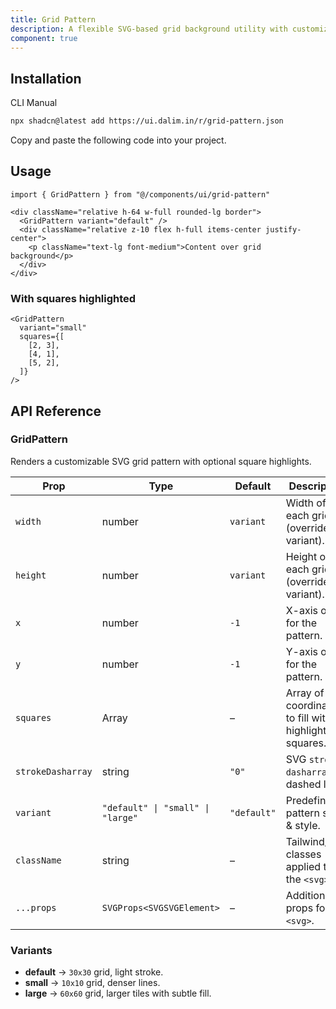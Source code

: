 ```yaml
---
title: Grid Pattern
description: A flexible SVG-based grid background utility with customizable spacing, dash patterns, and square highlights. Useful for charts, diagrams, or decorative UI sections.
component: true 
---
```


<ComponentPreview
  name="grid-pattern-default"
  className="[&_.preview>[data-orientation=vertical]]:sm:max-w-[90%] **:[.preview]:min-h-[300px]"
  description="A customizable SVG grid pattern background."
  align="start"
/>

<ComponentPreview
  name="grid-pattern-large"
  className="[&_.preview>[data-orientation=vertical]]:sm:max-w-[90%] **:[.preview]:min-h-[300px]"
  description="A customizable SVG grid pattern background."
  align="start"
/>

<ComponentPreview
  name="grid-pattern-small"
  className="[&_.preview>[data-orientation=vertical]]:sm:max-w-[90%] **:[.preview]:min-h-[300px]"
  description="A customizable SVG grid pattern background."
  align="start"
/>

<ComponentPreview
  name="grid-pattern-custom"
  className="[&_.preview>[data-orientation=vertical]]:sm:max-w-[90%] **:[.preview]:min-h-[300px]"
  description="A customizable SVG grid pattern background."
  align="start"
/>

## Installation

<CodeTabs>

<TabsList>
  <TabsTrigger value="cli">CLI</TabsTrigger>
  <TabsTrigger value="manual">Manual</TabsTrigger>
</TabsList>

<TabsContent value="cli">

```bash
npx shadcn@latest add https://ui.dalim.in/r/grid-pattern.json
```

</TabsContent>

<TabsContent value="manual">

<Steps>

<Step>Copy and paste the following code into your project.</Step>

<ComponentSource name="grid-pattern" title="components/ui/grid-pattern.tsx" /> 

</Steps>

</TabsContent>

</CodeTabs>

## Usage

```tsx showLineNumbers
import { GridPattern } from "@/components/ui/grid-pattern"
```

```tsx showLineNumbers
<div className="relative h-64 w-full rounded-lg border">
  <GridPattern variant="default" />
  <div className="relative z-10 flex h-full items-center justify-center">
    <p className="text-lg font-medium">Content over grid background</p>
  </div>
</div>
```

### With squares highlighted

```tsx showLineNumbers
<GridPattern
  variant="small"
  squares={[
    [2, 3],
    [4, 1],
    [5, 2],
  ]}
/>
```

## API Reference

### GridPattern

Renders a customizable SVG grid pattern with optional square highlights.

| Prop             | Type                               | Default     | Description |
|------------------|------------------------------------|-------------|-------------|
| `width`          | number                             | `variant`   | Width of each grid tile (overrides variant). |
| `height`         | number                             | `variant`   | Height of each grid tile (overrides variant). |
| `x`              | number                             | `-1`        | X-axis offset for the pattern. |
| `y`              | number                             | `-1`        | Y-axis offset for the pattern. |
| `squares`        | Array                              | –           | Array of grid coordinates to fill with highlighted squares. |
| `strokeDasharray`| string                             | `"0"`       | SVG `stroke-dasharray` for dashed lines. |
| `variant`        | `"default" \| "small" \| "large"`  | `"default"` | Predefined pattern size & style. |
| `className`      | string                             | –           | Tailwind/CSS classes applied to the `<svg>`. |
| `...props`       | `SVGProps<SVGSVGElement>`          | –           | Additional props for the `<svg>`. |

### Variants

- **default** → `30x30` grid, light stroke.  
- **small** → `10x10` grid, denser lines.  
- **large** → `60x60` grid, larger tiles with subtle fill.  

